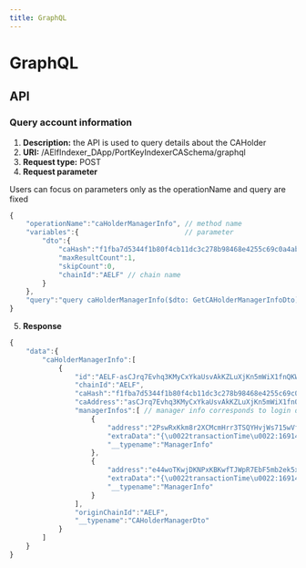 ```yaml
---
title: GraphQL
---
```


# GraphQL

## API

### Query account information

1. **Description:** the API is used to query details about the CAHolder
2. **URI:** /AElfIndexer_DApp/PortKeyIndexerCASchema/graphql
3. **Request type:** POST
4. **Request parameter**

Users can focus on parameters only as the operationName and query are fixed

```typescript
{
    "operationName":"caHolderManagerInfo", // method name
    "variables":{                          // parameter
        "dto":{
            "caHash":"f1fba7d5344f1b80f4cb11dc3c278b98468e4255c69c0a4ab3d8b931e7a3d9c4", // CA address
            "maxResultCount":1,
            "skipCount":0,
            "chainId":"AELF" // chain name
        }
    },
    "query":"query caHolderManagerInfo($dto: GetCAHolderManagerInfoDto) {\n  caHolderManagerInfo(dto: $dto) {\n    id\n    chainId\n    caHash\n    caAddress\n    managerInfos {\n      address\n      extraData\n      __typename\n    }\n    originChainId\n    __typename\n  }\n}"
}
```

5. **Response**

```typescript
{
    "data":{
        "caHolderManagerInfo":[
            {
                "id":"AELF-asCJrq7Evhq3KMyCxYkaUsvAkKZLuXjKn5mWiX1fnQKWWRHvR",
                "chainId":"AELF",
                "caHash":"f1fba7d5344f1b80f4cb11dc3c278b98468e4255c69c0a4ab3d8b931e7a3d9c4",
                "caAddress":"asCJrq7Evhq3KMyCxYkaUsvAkKZLuXjKn5mWiX1fnQKWWRHvR",
                "managerInfos":[ // manager info corresponds to login device and it will be deleted once logging out
                    {
                        "address":"2PswRxKkm8r2XCMcmHrr3TSQYHvjWs715wVfAZKagyaAr9JYYo",
                        "extraData":"{\u0022transactionTime\u0022:1691481168836,\u0022deviceInfo\u0022:\u0022q/N3XKX1eANTKO3HX2oJmrHVwyc/O35tlJysFY7qX0rV7MjVPsSoapYNQT16PdOT\u0022,\u0022version\u0022:\u00222.0.0\u0022}",
                        "__typename":"ManagerInfo"
                    },
                    {
                        "address":"e44woTKwjDKNPxKBKwfTJWpR7EbF5mb2ek5xiorn1BNtR3XTb",
                        "extraData":"{\u0022transactionTime\u0022:1691482959836,\u0022deviceInfo\u0022:\u0022q/N3XKX1eANTKO3HX2oJmrHVwyc/O35tlJysFY7qX0rV7MjVPsSoapYNQT16PdOT\u0022,\u0022version\u0022:\u00222.0.0\u0022}",
                        "__typename":"ManagerInfo"
                    }
                ],
                "originChainId":"AELF",
                "__typename":"CAHolderManagerDto"
            }
        ]
    }
}
```
